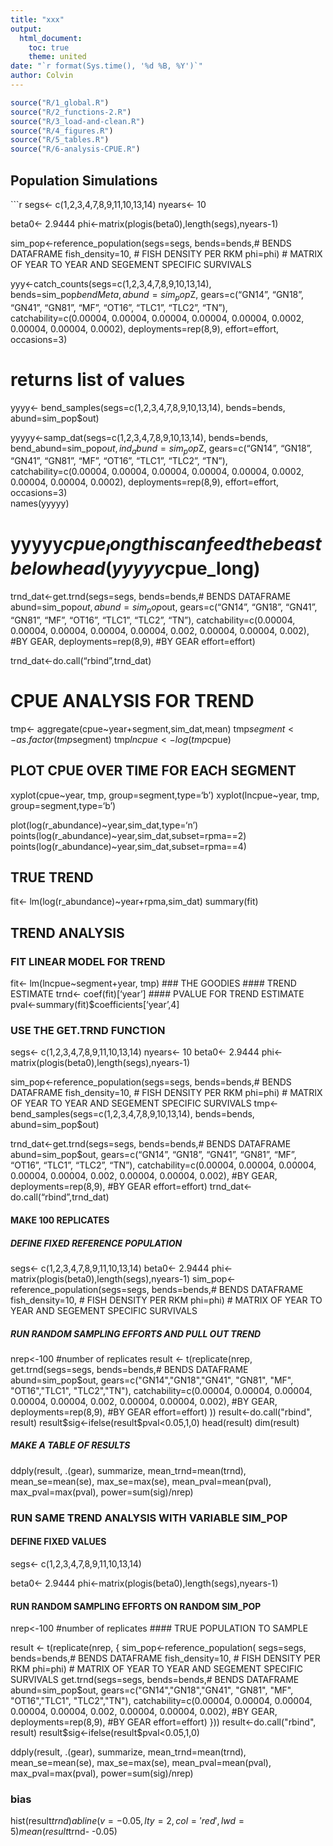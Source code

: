 ```yaml
---
title: "xxx"
output:
  html_document:
    toc: true
    theme: united
date: "`r format(Sys.time(), '%d %B, %Y')`"
author: Colvin
---
```


<!--

rmarkdown::render("index.Rmd")
-->



```r
source("R/1_global.R")
source("R/2_functions-2.R")
source("R/3_load-and-clean.R")
source("R/4_figures.R")
source("R/5_tables.R")
source("R/6-analysis-CPUE.R")
``` 


## Population Simulations

```r
segs<- c(1,2,3,4,7,8,9,11,10,13,14)
nyears<- 10

beta0<- 2.9444
phi<-matrix(plogis(beta0),length(segs),nyears-1)

sim_pop<-reference_population(segs=segs,
    bends=bends,# BENDS DATAFRAME
    fish_density=10, # FISH DENSITY PER RKM
    phi=phi) # MATRIX OF YEAR TO YEAR AND SEGEMENT SPECIFIC SURVIVALS

    
    
    
yyy<-catch_counts(segs=c(1,2,3,4,7,8,9,10,13,14),
    bends=sim_pop$bendMeta,
    abund=sim_pop$Z,
    gears=c("GN14", "GN18", "GN41", "GN81", 
        "MF", "OT16", "TLC1", "TLC2", "TN"),
    catchability=c(0.00004, 0.00004, 0.00004, 
        0.00004, 0.00004, 0.0002, 0.00004, 0.00004, 0.0002),
    deployments=rep(8,9),
    effort=effort,
    occasions=3)
   
# returns list of values    
    
yyyy<- bend_samples(segs=c(1,2,3,4,7,8,9,10,13,14),
   bends=bends,
   abund=sim_pop$out)   
    
yyyyy<-samp_dat(segs=c(1,2,3,4,7,8,9,10,13,14),
   bends=bends,
   bend_abund=sim_pop$out,
   ind_abund=sim_pop$Z,
   gears=c("GN14", "GN18", "GN41", "GN81", "MF", 
        "OT16", "TLC1", "TLC2", "TN"),
   catchability=c(0.00004, 0.00004, 0.00004, 0.00004, 
        0.00004, 0.0002, 0.00004, 0.00004, 0.0002),
   deployments=rep(8,9),
   effort=effort,
   occasions=3)   
names(yyyyy)  

# yyyyy$cpue_long this can feed the beast below
head(yyyyy$cpue_long)
   
trnd_dat<-get.trnd(segs=segs,
    bends=bends,# BENDS DATAFRAME
    abund=sim_pop$out,
    abund=sim_pop$out,
    gears=c("GN14", "GN18", "GN41", "GN81", "MF", "OT16", "TLC1", "TLC2", "TN"),
    catchability=c(0.00004, 0.00004, 0.00004, 0.00004, 0.00004, 0.002, 0.00004, 0.00004, 0.002), #BY GEAR,
    deployments=rep(8,9), #BY GEAR
    effort=effort)

trnd_dat<-do.call("rbind",trnd_dat)
    
    
    
    
    
    
# CPUE ANALYSIS FOR TREND
tmp<- aggregate(cpue~year+segment,sim_dat,mean)
tmp$segment<- as.factor(tmp$segment)
tmp$lncpue<- log(tmp$cpue)

## PLOT CPUE OVER TIME FOR EACH SEGMENT
xyplot(cpue~year, tmp, group=segment,type='b')
xyplot(lncpue~year, tmp, group=segment,type='b')

  plot(log(r_abundance)~year,sim_dat,type='n')
  points(log(r_abundance)~year,sim_dat,subset=rpma==2)
  points(log(r_abundance)~year,sim_dat,subset=rpma==4)

## TRUE TREND
fit<- lm(log(r_abundance)~year+rpma,sim_dat)
summary(fit)

## TREND ANALYSIS
### FIT LINEAR MODEL FOR TREND
  fit<- lm(lncpue~segment+year, tmp)
### THE GOODIES
#### TREND ESTIMATE
  trnd<- coef(fit)['year']
#### PVALUE FOR TREND ESTIMATE
  pval<-summary(fit)$coefficients['year',4]


### USE THE GET.TRND FUNCTION
  segs<- c(1,2,3,4,7,8,9,11,10,13,14)
  nyears<- 10
  beta0<- 2.9444
  phi<-matrix(plogis(beta0),length(segs),nyears-1)

sim_pop<-reference_population(segs=segs,
    bends=bends,# BENDS DATAFRAME
    fish_density=10, # FISH DENSITY PER RKM
    phi=phi) # MATRIX OF YEAR TO YEAR AND SEGEMENT SPECIFIC SURVIVALS
tmp<-bend_samples(segs=c(1,2,3,4,7,8,9,10,13,14),
                       bends=bends,
                       abund=sim_pop$out)
                       
                       
  trnd_dat<-get.trnd(segs=segs,
         bends=bends,# BENDS DATAFRAME
         abund=sim_pop$out,
         gears=c("GN14", "GN18", "GN41", "GN81", "MF", "OT16", "TLC1", "TLC2", "TN"),
         catchability=c(0.00004, 0.00004, 0.00004, 0.00004, 0.00004, 0.002, 0.00004, 0.00004, 0.002), #BY GEAR,
         deployments=rep(8,9), #BY GEAR
         effort=effort)
  trnd_dat<-do.call("rbind",trnd_dat)

#### MAKE 100 REPLICATES
##### DEFINE FIXED REFERENCE POPULATION
  segs<- c(1,2,3,4,7,8,9,11,10,13,14)
  beta0<- 2.9444
  phi<-matrix(plogis(beta0),length(segs),nyears-1)
  sim_pop<-reference_population(segs=segs,
                              bends=bends,# BENDS DATAFRAME
                              fish_density=10, # FISH DENSITY PER RKM
                              phi=phi) # MATRIX OF YEAR TO YEAR AND SEGEMENT SPECIFIC SURVIVALS

##### RUN RANDOM SAMPLING EFFORTS AND PULL OUT TREND
nrep<-100 #number of replicates
result <- t(replicate(nrep, get.trnd(segs=segs,
    bends=bends,# BENDS DATAFRAME
    abund=sim_pop$out,
    gears=c("GN14","GN18","GN41", "GN81", "MF", "OT16","TLC1", "TLC2","TN"),
    catchability=c(0.00004, 0.00004, 0.00004, 0.00004, 0.00004, 0.002, 0.00004, 0.00004, 0.002), #BY GEAR,
    deployments=rep(8,9), #BY GEAR
    effort=effort)
    ))
  result<-do.call("rbind", result)
  result$sig<-ifelse(result$pval<0.05,1,0)
  head(result)
  dim(result)


##### MAKE A TABLE OF RESULTS
  ddply(result, .(gear), summarize,
      mean_trnd=mean(trnd),
      mean_se=mean(se),
      max_se=max(se),
      mean_pval=mean(pval),
      max_pval=max(pval),
      power=sum(sig)/nrep)






### RUN SAME TREND ANALYSIS WITH VARIABLE SIM_POP
#### DEFINE FIXED VALUES
segs<- c(1,2,3,4,7,8,9,11,10,13,14)

beta0<- 2.9444
phi<-matrix(plogis(beta0),length(segs),nyears-1)

#### RUN RANDOM SAMPLING EFFORTS ON RANDOM SIM_POP
nrep<-100 #number of replicates
#### TRUE POPULATION TO SAMPLE

result <- t(replicate(nrep, 
    {
    sim_pop<-reference_population(
        segs=segs,
        bends=bends,# BENDS DATAFRAME
        fish_density=10, # FISH DENSITY PER RKM
        phi=phi) # MATRIX OF YEAR TO YEAR AND SEGEMENT SPECIFIC SURVIVALS
    get.trnd(segs=segs,
       bends=bends,# BENDS DATAFRAME
       abund=sim_pop$out,
       gears=c("GN14","GN18","GN41", "GN81", "MF", "OT16","TLC1", "TLC2","TN"),
       catchability=c(0.00004, 0.00004, 0.00004, 0.00004, 0.00004, 0.002, 0.00004, 0.00004, 0.002), #BY GEAR,
       deployments=rep(8,9), #BY GEAR
       effort=effort)
    }))
  result<-do.call("rbind", result)
  result$sig<-ifelse(result$pval<0.05,1,0)

  ddply(result, .(gear), summarize,
        mean_trnd=mean(trnd),
        mean_se=mean(se),
        max_se=max(se),
        mean_pval=mean(pval),
        max_pval=max(pval),
        power=sum(sig)/nrep)

### bias

hist(result$trnd)
abline(v=-0.05,lty=2,col='red',lwd=5)
mean(result$trnd- -0.05)